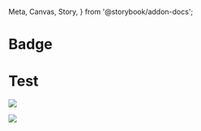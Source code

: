  Meta,
  Canvas,
  Story,
} from '@storybook/addon-docs';


<Meta title="Components/Badge" />

# Badge

<goa-badge type="warning" content="Warning" icon />

# Test
![](2022-02-04-10-31-34.png)

![](2022-02-04-10-32-30.png)